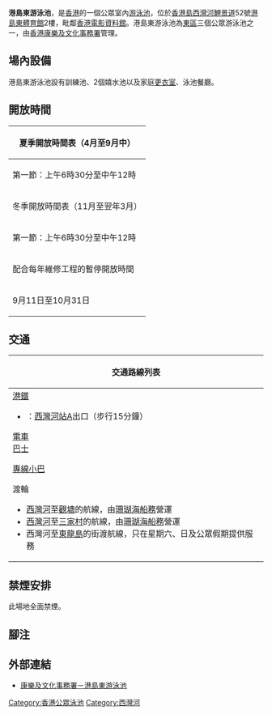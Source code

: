 {{Infobox swimming venue
|中文名稱=港島東游泳池
|外文名稱=
|別名=
|圖像=HK Quarry Bay Lei King Road 港島東游泳池 Island East Sports Centre n HKFilm Archive a.jpg
|圖像說明=港島東游泳池，毗鄰[[香港電影資料館|香港電影資料館]]，是同一組風格的建築物，附設泳池[[主題餐廳|主題餐廳]]
|前身=
|落成日期=
|關閉日期=
|地址=[[香港島|香港島]][[西灣河|西灣河]][[鯉景道|鯉景道]]52號[[港島東體育館|港島東體育館]]2樓
|管理單位=[[康樂及文化事務署|康樂及文化事務署]]
|開放時間=06:30-22:00<BR>(詳見「開放時間」章節)
|設施=訓練池、嬉水池、家庭更衣室、泳池餐廳。
|website={{url|http://www.lcsd.gov.hk/beach/b5/swim-address-hk.php www.lcsd.gov.hk/beach/b5/swim-address-hk.php}}
}}
'''港島東游泳池'''，是[[香港|香港]]的一個公眾室內[[游泳池|游泳池]]，位於[[香港島|香港島]][[西灣河|西灣河]][[鯉景道|鯉景道]]52號[[港島東體育館|港島東體育館]]2樓，毗鄰[[香港電影資料館|香港電影資料館]]。港島東游泳池為[[東區_(香港)|東區]]三個公眾游泳池之一，由[[香港康樂及文化事務署|香港康樂及文化事務署]]管理。

==場內設備==
港島東游泳池設有訓練池、2個嬉水池以及家庭[[更衣室|更衣室]]、泳池餐廳。

==開放時間==
{{UTC+8}}
{| class="wikitable" width= 70%
! colspan=3 | 夏季開放時間表（4月至9月中）{{NoteTag|暫停開放時間： 中午12時至下午1時及下午5時至6時}}
|-
|第一節：上午6時30分至中午12時||第二節：下午1時至5時||第三節：晚上6時至10時
|-
! colspan=3 | 冬季開放時間表（11月至翌年3月）{{NoteTag|暫停開放時間： 中午12時至下午1時及下午5時至6時}}
|-
|第一節：上午6時30分至中午12時||第二節：下午1時至5時||第三節：晚上6時至9時
|-
! colspan=3 | 配合每年維修工程的暫停開放時間
|-
|9月11日至10月31日||每周大清潔行動{{NoteTag|康文署轄下各公眾泳池每周逢星期三進行一次大清潔行動，時間為上午10時至第二節開放時段完結為止，而泳池會於同日第三節重開。如清潔日適逢公眾假期，泳池會照常開放，而大清潔行動將安排在同一星期星期五進行。}}
|}

== 交通 ==
{| class="mw-collapsible mw-collapsed wikitable" style="margin: 0 auto; width: auto;" 
! 交通路線列表
|-
|
;[[港鐵|港鐵]]
*{{港鐵路線標誌|ISL}}：[[西灣河站|西灣河站]]A出口（步行15分鐘）
;[[香港電車|電車]]
;[[香港巴士|巴士]]
{{港島巴士簡單列表|2|2A|2X|14|77|82S|99|720|720A|722|N8}}{{過海隧道巴士簡單列表|608|686|933|976|989}}
;[[香港小巴|專線小巴]]
{{港島專線小巴簡單列表|20|65|68}}
;渡輪
*[[西灣河碼頭|西灣河]]至[[觀塘公眾碼頭|觀塘]]的航線，由[[珊瑚海船務|珊瑚海船務]]營運
*[[西灣河碼頭|西灣河]]至[[三家村_(九龍)|三家村]]的航線，由[[珊瑚海船務|珊瑚海船務]]營運
*西灣河至[[東龍島|東龍島]]的街渡航線，只在星期六、日及公眾假期提供服務
|}

==禁煙安排==
此場地全面禁煙。

==腳注==
{{NoteFoot}}

==外部連結==
*[https://www.lcsd.gov.hk/clpss/tc/webApp/Swimming.do?swpId=6 康樂及文化事務署－港島東游泳池] {{Wayback|url=https://www.lcsd.gov.hk/clpss/tc/webApp/Swimming.do?swpId=6 |date=20200921062422 }}

{{香港公眾泳池}}

[[Category:香港公眾泳池|Category:香港公眾泳池]]
[[Category:西灣河|Category:西灣河]]